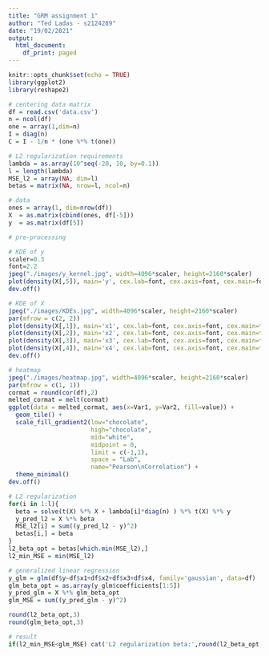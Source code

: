 ```yaml
---
title: "GRM assignment 1"
author: "Ted Ladas - s2124289"
date: "19/02/2021"
output:
  html_document:
    df_print: paged
---
```


```r
knitr::opts_chunk$set(echo = TRUE)
library(ggplot2)
library(reshape2)
```

```r
# centering data matrix
df = read.csv('data.csv')
n = ncol(df)
one = array(1,dim=n)
I = diag(n)
C = I - 1/n * (one %*% t(one))

# L2 regularization requirements
lambda = as.array(10^seq(-20, 10, by=0.1))
l = length(lambda)
MSE_l2 = array(NA, dim=l)
betas = matrix(NA, nrow=l, ncol=n)

# data
ones = array(1, dim=nrow(df))
X  = as.matrix(cbind(ones, df[-5])) 
y  = as.matrix(df[5])

# pre-processing

# KDE of y
scaler=0.3
font=2.2
jpeg("./images/y_kernel.jpg", width=4096*scaler, height=2160*scaler)
plot(density(X[,5]), main='y', cex.lab=font, cex.axis=font, cex.main=font, cex.sub=font, ylab='')
dev.off()

# KDE of X
jpeg("./images/KDEs.jpg", width=4096*scaler, height=2160*scaler)
par(mfrow = c(2, 2))
plot(density(X[,1]), main='x1', cex.lab=font, cex.axis=font, cex.main=font, cex.sub=font, ylab='')
plot(density(X[,2]), main='x2', cex.lab=font, cex.axis=font, cex.main=font, cex.sub=font, ylab='')
plot(density(X[,3]), main='x3', cex.lab=font, cex.axis=font, cex.main=font, cex.sub=font, ylab='')
plot(density(X[,4]), main='x4', cex.lab=font, cex.axis=font, cex.main=font, cex.sub=font, ylab='')
dev.off()

# heatmap
jpeg("./images/heatmap.jpg", width=4096*scaler, height=2160*scaler)
par(mfrow = c(1, 1))
cormat = round(cor(df),2)
melted_cormat = melt(cormat)
ggplot(data = melted_cormat, aes(x=Var1, y=Var2, fill=value)) +
  geom_tile() +
  scale_fill_gradient2(low="chocolate",
                       high="chocolate",
                       mid="white",
                       midpoint = 0,
                       limit = c(-1,1),
                       space = "Lab",
                       name="Pearson\nCorrelation") +
  theme_minimal()
dev.off()

# L2 regularization
for(i in 1:l){
  beta = solve(t(X) %*% X + lambda[i]*diag(n) ) %*% t(X) %*% y
  y_pred_l2 = X %*% beta
  MSE_l2[i] = sum((y_pred_l2 - y)^2)
  betas[i,] = beta
}
l2_beta_opt = betas[which.min(MSE_l2),]
l2_min_MSE = min(MSE_l2)

# generalized linear regression
y_glm = glm(df$y~df$x1+df$x2+df$x3+df$x4, family='gaussian', data=df)
glm_beta_opt = as.array(y_glm$coefficients[1:5])
y_pred_glm = X %*% glm_beta_opt
glm_MSE = sum((y_pred_glm - y)^2)

round(l2_beta_opt,3)
round(glm_beta_opt,3)

# result
if(l2_min_MSE<glm_MSE) cat('L2 regularization beta:',round(l2_beta_opt,3)) else cat('GLM regularization beta:',round(glm_beta_opt))
```

